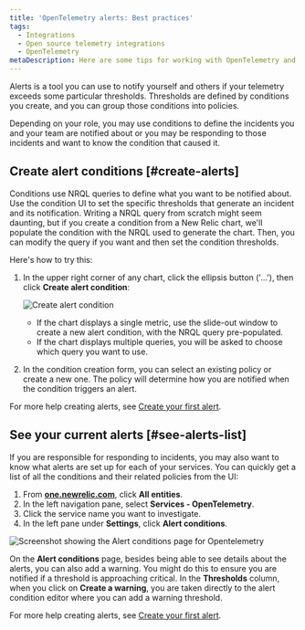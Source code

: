 ```yaml
---
title: 'OpenTelemetry alerts: Best practices'
tags:
  - Integrations
  - Open source telemetry integrations
  - OpenTelemetry
metaDescription: Here are some tips for working with OpenTelemetry and New Relic alerts.
---
```




Alerts is a tool you can use to notify yourself and others if your telemetry exceeds some particular thresholds. Thresholds are defined by conditions you create, and you can group those conditions into policies.

Depending on your role, you may use conditions to define the incidents you and your team are notified about or you may be responding to those incidents and want to know the condition that caused it.

## Create alert conditions [#create-alerts]

Conditions use NRQL queries to define what you want to be notified about. Use the condition UI to set the specific thresholds that generate an incident and its notification. Writing a NRQL query from scratch might seem daunting, but if you create a condition from a New Relic chart, we'll populate the condition with the NRQL used to generate the chart. Then, you can modify the query if you want and then set the condition thresholds.

Here's how to try this:

1. In the upper right corner of any chart, click the ellipsis button ('...'), then click **Create alert condition**:

    <img
      src={opentelemetryCreateAlertCondition}
      title="Create alert condition"
      alt="Create alert condition"
    />
    * If the chart displays a single metric, use the slide-out window to create a new alert condition, with the NRQL query pre-populated.
    * If the chart displays multiple queries, you will be asked to choose which query you want to use.
2. In the condition creation form, you can select an existing policy or create a new one. The policy will determine how you are notified when the condition triggers an alert.

For more help creating alerts, see [Create your first alert](/docs/alerts-applied-intelligence/new-relic-alerts/get-started/your-first-nrql-condition).

## See your current alerts [#see-alerts-list]

If you are responsible for responding to incidents, you may also want to know what alerts are set up for each of your services. You can quickly get a list of all the conditions and their related policies from the UI:

1. From **[one.newrelic.com](https://one.newrelic.com/all-capabilities)**, click **All entities**.
2. In the left navigation pane, select **Services - OpenTelemetry**.
3. Click the service name you want to investigate.
4. In the left pane under **Settings**, click **Alert conditions**.

  <img
    src={opentelemetryAlertsConditionList}
    title="Screenshot showing the Alert conditions page for Opentelemetry"
    alt="Screenshot showing the Alert conditions page for Opentelemetry"
  />

On the **Alert conditions** page, besides being able to see details about the alerts, you can also add a warning. You might do this to ensure you are notified if a threshold is approaching critical. In the **Thresholds** column, when you click on **Create a warning**, you are taken directly to the alert condition editor where you can add a warning threshold.

For more help creating alerts, see [Create your first alert](/docs/alerts-applied-intelligence/new-relic-alerts/get-started/your-first-nrql-condition).
